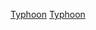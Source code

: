 {{Catnav|頁面分類|地理|水體|海洋|太平洋|太平洋颱風|太平洋颱風季}}
{{Catnav|頁面分類|各種主題的頁面分類|各種主題的歷史|灾难|熱帶氣旋|熱帶氣旋季|太平洋颱風季}}
{{Catnav|頁面分類|历史|各種主題的歷史|灾难|熱帶氣旋|熱帶氣旋季|太平洋颱風季}}
{{Catnav|頁面分類|人类社会|安全|灾难|熱帶氣旋|熱帶氣旋季|太平洋颱風季}}
{{catmore}}
{{Year by category
| m = 1
| c = 9
| d = 6
| y = 3
| cat = 太平洋颱風季
| in = 
| parent = 太平洋颱風季
| subcat = 1963年自然灾害
| sortkey = typhoon
}}

{{Commons category|1963 Pacific typhoon season}}

[[Category:1963年氣象|Typhoon]]
[[Category:1963年亞洲|Typhoon]]